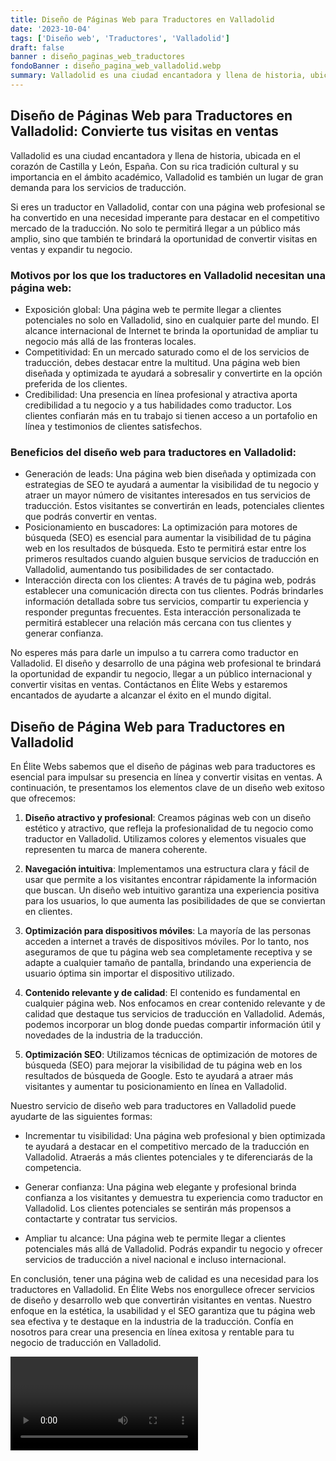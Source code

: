 ```yaml
---
title: Diseño de Páginas Web para Traductores en Valladolid
date: '2023-10-04'
tags: ['Diseño web', 'Traductores', 'Valladolid']
draft: false
banner : diseño_paginas_web_traductores
fondoBanner : diseño_pagina_web_valladolid.webp
summary: Valladolid es una ciudad encantadora y llena de historia, ubicada en el corazón de Castilla y León, España. Con su rica tradición cultural y su importancia en el ámbito académico, Valladolid es también un lugar de gran demanda para los servicios de traducción.
---
```


## Diseño de Páginas Web para Traductores en Valladolid: Convierte tus visitas en ventas

Valladolid es una ciudad encantadora y llena de historia, ubicada en el corazón de Castilla y León, España. Con su rica tradición cultural y su importancia en el ámbito académico, Valladolid es también un lugar de gran demanda para los servicios de traducción.

Si eres un traductor en Valladolid, contar con una página web profesional se ha convertido en una necesidad imperante para destacar en el competitivo mercado de la traducción. No solo te permitirá llegar a un público más amplio, sino que también te brindará la oportunidad de convertir visitas en ventas y expandir tu negocio.

### Motivos por los que los traductores en Valladolid necesitan una página web:
- Exposición global: Una página web te permite llegar a clientes potenciales no solo en Valladolid, sino en cualquier parte del mundo. El alcance internacional de Internet te brinda la oportunidad de ampliar tu negocio más allá de las fronteras locales.
- Competitividad: En un mercado saturado como el de los servicios de traducción, debes destacar entre la multitud. Una página web bien diseñada y optimizada te ayudará a sobresalir y convertirte en la opción preferida de los clientes.
- Credibilidad: Una presencia en línea profesional y atractiva aporta credibilidad a tu negocio y a tus habilidades como traductor. Los clientes confiarán más en tu trabajo si tienen acceso a un portafolio en línea y testimonios de clientes satisfechos.

### Beneficios del diseño web para traductores en Valladolid:
- Generación de leads: Una página web bien diseñada y optimizada con estrategias de SEO te ayudará a aumentar la visibilidad de tu negocio y atraer un mayor número de visitantes interesados en tus servicios de traducción. Estos visitantes se convertirán en leads, potenciales clientes que podrás convertir en ventas.
- Posicionamiento en buscadores: La optimización para motores de búsqueda (SEO) es esencial para aumentar la visibilidad de tu página web en los resultados de búsqueda. Esto te permitirá estar entre los primeros resultados cuando alguien busque servicios de traducción en Valladolid, aumentando tus posibilidades de ser contactado.
- Interacción directa con los clientes: A través de tu página web, podrás establecer una comunicación directa con tus clientes. Podrás brindarles información detallada sobre tus servicios, compartir tu experiencia y responder preguntas frecuentes. Esta interacción personalizada te permitirá establecer una relación más cercana con tus clientes y generar confianza.

No esperes más para darle un impulso a tu carrera como traductor en Valladolid. El diseño y desarrollo de una página web profesional te brindará la oportunidad de expandir tu negocio, llegar a un público internacional y convertir visitas en ventas. Contáctanos en Élite Webs y estaremos encantados de ayudarte a alcanzar el éxito en el mundo digital.

<GifSeo />

<Cta />

## Diseño de Página Web para Traductores en Valladolid

En Élite Webs sabemos que el diseño de páginas web para traductores es esencial para impulsar su presencia en línea y convertir visitas en ventas. A continuación, te presentamos los elementos clave de un diseño web exitoso que ofrecemos:

1. **Diseño atractivo y profesional**: Creamos páginas web con un diseño estético y atractivo, que refleja la profesionalidad de tu negocio como traductor en Valladolid. Utilizamos colores y elementos visuales que representen tu marca de manera coherente.

2. **Navegación intuitiva**: Implementamos una estructura clara y fácil de usar que permite a los visitantes encontrar rápidamente la información que buscan. Un diseño web intuitivo garantiza una experiencia positiva para los usuarios, lo que aumenta las posibilidades de que se conviertan en clientes.

3. **Optimización para dispositivos móviles**: La mayoría de las personas acceden a internet a través de dispositivos móviles. Por lo tanto, nos aseguramos de que tu página web sea completamente receptiva y se adapte a cualquier tamaño de pantalla, brindando una experiencia de usuario óptima sin importar el dispositivo utilizado.

4. **Contenido relevante y de calidad**: El contenido es fundamental en cualquier página web. Nos enfocamos en crear contenido relevante y de calidad que destaque tus servicios de traducción en Valladolid. Además, podemos incorporar un blog donde puedas compartir información útil y novedades de la industria de la traducción.

5. **Optimización SEO**: Utilizamos técnicas de optimización de motores de búsqueda (SEO) para mejorar la visibilidad de tu página web en los resultados de búsqueda de Google. Esto te ayudará a atraer más visitantes y aumentar tu posicionamiento en línea en Valladolid.

Nuestro servicio de diseño web para traductores en Valladolid puede ayudarte de las siguientes formas:

- Incrementar tu visibilidad: Una página web profesional y bien optimizada te ayudará a destacar en el competitivo mercado de la traducción en Valladolid. Atraerás a más clientes potenciales y te diferenciarás de la competencia.

- Generar confianza: Una página web elegante y profesional brinda confianza a los visitantes y demuestra tu experiencia como traductor en Valladolid. Los clientes potenciales se sentirán más propensos a contactarte y contratar tus servicios.

- Ampliar tu alcance: Una página web te permite llegar a clientes potenciales más allá de Valladolid. Podrás expandir tu negocio y ofrecer servicios de traducción a nivel nacional e incluso internacional.

En conclusión, tener una página web de calidad es una necesidad para los traductores en Valladolid. En Élite Webs nos enorgullece ofrecer servicios de diseño y desarrollo web que convertirán visitantes en ventas. Nuestro enfoque en la estética, la usabilidad y el SEO garantiza que tu página web sea efectiva y te destaque en la industria de la traducción. Confía en nosotros para crear una presencia en línea exitosa y rentable para tu negocio de traducción en Valladolid.

<Video />

<CtaBot job='Traductores' city='Valladolid'/>

<Gmaps query='Valladolid+españa+maps' />